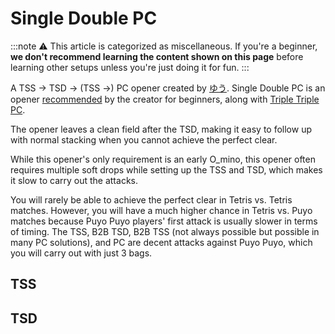 
# Single Double PC
:::note
⚠️ This article is categorized as miscellaneous. If you're a beginner, **we don't recommend learning the content shown on this page** before learning other setups unless you're just doing it for fun.
:::

<YtEmbed videoId="q_zU-YO0Ivg"></YtEmbed>


A TSS → TSD → (TSS →) PC opener created by [ゆう](https://www.youtube.com/channel/UCsltaGhBbx73YzPRp0llgOw). Single Double PC is an opener [recommended](https://tetrisopener.wicurio.com/index.php?%E3%83%86%E3%83%88%E3%83%AA%E3%82%B9%E5%88%9D%E5%BF%83%E8%80%85%E5%90%91%E3%81%91%E3%83%86%E3%83%B3%E3%83%97%E3%83%AC) by the creator for beginners, along with [Triple Triple PC](https://four.lol/openers/tt-pc).

The opener leaves a clean field after the TSD, making it easy to follow up with normal stacking when you cannot achieve the perfect clear.

While this opener's only requirement is an early O_mino, this opener often requires multiple soft drops while setting up the TSS and TSD, which makes it slow to carry out the attacks.

You will rarely be able to achieve the perfect clear in Tetris vs. Tetris matches. However, you will have a much higher chance in Tetris vs. Puyo matches because Puyo Puyo players' first attack is usually slower in terms of timing. The TSS, B2B TSD, B2B TSS (not always possible but possible in many PC solutions), and PC are decent attacks against Puyo Puyo, which you will carry out with just 3 bags.

## TSS

<FumenCanvas fumenData="v115@0gAtHeBtGewhAtFehlwhRpAeR4i0glwhRpR4Ceg0gl?whJeAgH"></FumenCanvas> <FumenCanvas fumenData="v115@0gAtHeBtGewhAtywCehlwhRpwwR4i0glwhRpR4Ceg0?glwhJeAgH"></FumenCanvas> <FumenCanvas fumenData="v115@+gA8HeB8GeE8CeG8CeC8JeAgH"></FumenCanvas>

## TSD
<FumenCanvas fumenData="v115@fgwhIewhRpGewhRpAtCei0whA8BtDeglg0B8AtCeil?E8AeR4G8R4AeC8JeAgH"></FumenCanvas> <FumenCanvas fumenData="v115@fgwhIewhRpGewhRpAtCei0whA8BtDeglg0B8Atywil?E8wwR4G8R4AeC8JeAgH"></FumenCanvas> <FumenCanvas fumenData="v115@zgA8IeC8GeD8CeG8DeH8AeC8JeAgH"></FumenCanvas>